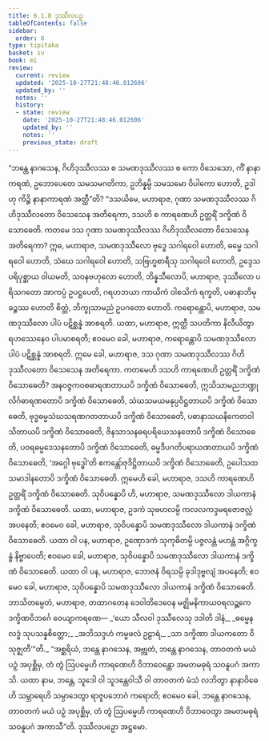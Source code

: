 ```yaml
---
title: 6.1.8 ဒုဿီလပဉှ
tableOfContents: false
sidebar:
  order: 8
type: tipitaka
basket: su
book: mi
review:
  current: review
  updated: '2025-10-27T21:48:46.012606'
  updated_by: ''
  notes: ''
  history:
  - state: review
    date: '2025-10-27T21:48:46.012606'
    updated_by: ''
    notes: ''
    previous_state: draft
---
```



<ReviewStatus review={frontmatter.review} showDetails={true} />

<HypothesisAnnotation frontmatter={frontmatter} />

<DynamicBreadcrumb />

<Division number="178" book="mi" e="ch" v="28">

<Paragraph number="1137" book="mi">
“ဘန္တေ နာဂသေန, ဂိဟိဒုဿီလဿ စ သမဏဒုဿီလဿ စ ကော ဝိသေသော, ကိံ နာနာကရဏံ, ဥဘောပေတေ သမသမဂတိကာ, ဥဘိန္နမ္ပိ သမသမော ဝိပါကော ဟောတိ, ဥဒါဟု ကိဉ္စိ နာနာကာရဏံ အတ္ထီ”တိ?
</Paragraph>

<Paragraph number="1138" book="mi">
“ဒသယိမေ, မဟာရာဇ, ဂုဏာ သမဏဒုဿီလဿ ဂိဟိဒုဿီလတော ဝိသေသေန အတိရေကာ, ဒသဟိ စ ကာရဏေဟိ ဥတ္တရိံ ဒက္ခိဏံ ဝိသောဓေတိ.
</Paragraph>

<Paragraph number="1139" book="mi">
ကတမေ ဒသ ဂုဏာ သမဏဒုဿီလဿ ဂိဟိဒုဿီလတော ဝိသေသေန အတိရေကာ? ဣဓ, မဟာရာဇ, သမဏဒုဿီလော ဗုဒ္ဓေ သဂါရဝေါ ဟောတိ, ဓမ္မေ သဂါရဝေါ ဟောတိ, သံဃေ သဂါရဝေါ ဟောတိ, သဗြဟ္မစာရီသု သဂါရဝေါ ဟောတိ, ဥဒ္ဒေသပရိပုစ္ဆာယ ဝါယမတိ, သဝနဗဟုလော ဟောတိ, ဘိန္နသီလောပိ, မဟာရာဇ, ဒုဿီလော ပရိသဂတော အာကပ္ပံ ဥပဋ္ဌပေတိ, ဂရဟဘယာ ကာယိကံ ဝါစသိကံ ရက္ခတိ, ပဓာနာဘိမုခဉ္စဿ ဟောတိ စိတ္တံ, ဘိက္ခုသာမညံ ဥပဂတော ဟောတိ. ကရောန္တောပိ, မဟာရာဇ, သမဏဒုဿီလော ပါပံ ပဋိစ္ဆန္နံ အာစရတိ. ယထာ, မဟာရာဇ, ဣတ္ထီ သပတိကာ နိလီယိတွာ ရဟဿေနေဝ ပါပမာစရတိ; ဧဝမေဝ ခေါ, မဟာရာဇ, ကရောန္တောပိ သမဏဒုဿီလော ပါပံ ပဋိစ္ဆန္နံ အာစရတိ. ဣမေ ခေါ, မဟာရာဇ, ဒသ ဂုဏာ သမဏဒုဿီလဿ ဂိဟိဒုဿီလတော ဝိသေသေန အတိရေကာ.
</Paragraph>

<Paragraph number="1140" book="mi">
ကတမေဟိ ဒသဟိ ကာရဏေဟိ ဥတ္တရိံ ဒက္ခိဏံ ဝိသောဓေတိ? အနဝဇ္ဇကဝစဓာရဏတာယပိ ဒက္ခိဏံ ဝိသောဓေတိ, ဣသိသာမညဘဏ္ဍုလိင်္ဂဓာရဏတောပိ ဒက္ခိဏံ ဝိသောဓေတိ, သံဃသမယမနုပ္ပဝိဋ္ဌတာယပိ ဒက္ခိဏံ ဝိသောဓေတိ, ဗုဒ္ဓဓမ္မသံဃသရဏဂတတာယပိ ဒက္ခိဏံ ဝိသောဓေတိ, ပဓာနာသယနိကေတဝါသိတာယပိ ဒက္ခိဏံ ဝိသောဓေတိ, ဇိနသာသနဓရပရိယေသနတောပိ ဒက္ခိဏံ ဝိသောဓေတိ, ပဝရဓမ္မဒေသနတောပိ ဒက္ခိဏံ ဝိသောဓေတိ, ဓမ္မဒီပဂတိပရာယဏတာယပိ ဒက္ခိဏံ ဝိသောဓေတိ, ‘အဂ္ဂေါ ဗုဒ္ဓေါ’တိ ဧကန္တော်ဇုဒိဋ္ဌိတာယပိ ဒက္ခိဏံ ဝိသောဓေတိ, ဥပေါသထသမာဒါနတောပိ ဒက္ခိဏံ ဝိသောဓေတိ. ဣမေဟိ ခေါ, မဟာရာဇ, ဒသဟိ ကာရဏေဟိ ဥတ္တရိံ ဒက္ခိဏံ ဝိသောဓေတိ.
</Paragraph>

<Paragraph number="1141" book="mi">
သုဝိပန္နောပိ ဟိ, မဟာရာဇ, သမဏဒုဿီလော ဒါယကာနံ ဒက္ခိဏံ ဝိသောဓေတိ. ယထာ, မဟာရာဇ, ဥဒကံ သုဗဟလမ္ပိ ကလလကဒ္ဒမရဇောဇလ္လံ အပနေတိ; ဧဝမေဝ ခေါ, မဟာရာဇ, သုဝိပန္နောပိ သမဏဒုဿီလော ဒါယကာနံ ဒက္ခိဏံ ဝိသောဓေတိ.
</Paragraph>

<Paragraph number="1142" book="mi">
ယထာ ဝါ ပန, မဟာရာဇ, ဥဏှောဒကံ သုကုဓိတမ္ပိ ပဇ္ဇလန္တံ မဟန္တံ အဂ္ဂိက္ခန္ဓံ နိဗ္ဗာပေတိ; ဧဝမေဝ ခေါ, မဟာရာဇ, သုဝိပန္နောပိ သမဏဒုဿီလော ဒါယကာနံ ဒက္ခိဏံ ဝိသောဓေတိ.
</Paragraph>

<Paragraph number="1143" book="mi">
ယထာ ဝါ ပန, မဟာရာဇ, ဘောဇနံ ဝိရသမ္ပိ ခုဒါဒုဗ္ဗလျံ အပနေတိ; ဧဝမေဝ ခေါ, မဟာရာဇ, သုဝိပန္နောပိ သမဏဒုဿီလော ဒါယကာနံ ဒက္ခိဏံ ဝိသောဓေတိ.
</Paragraph>

<Paragraph number="1144" book="mi">
ဘာသိတမ္ပေတံ, မဟာရာဇ, တထာဂတေန ဒေဝါတိဒေဝေန မဇ္ဈိမနိကာယဝရလဉ္ဆကေ ဒက္ခိဏဝိဘင်္ဂေ ဝေယျာကရဏေ—
</Paragraph>

<Paragraph number="1145" type="verses" book="mi">
_‘ယော သီလဝါ ဒုဿီလေသု ဒဒါတိ ဒါနံ,_  
_ဓမ္မေန လဒ္ဓံ သုပသန္နစိတ္တော;_  
_အဘိသဒ္ဒဟံ ကမ္မဖလံ ဥဠာရံ,_  
_သာ ဒက္ခိဏာ ဒါယကတော ဝိသုဇ္ဈတီ’”တိ._  

</Paragraph>

<Paragraph number="1146" book="mi">
“အစ္ဆရိယံ, ဘန္တေ နာဂသေန, အဗ္ဘုတံ, ဘန္တေ နာဂသေန, တာဝတကံ မယံ ပဉှံ အပုစ္ဆိမှ, တံ တွံ ဩပမ္မေဟိ ကာရဏေဟိ ဝိဘာဝေန္တော အမတမဓုရံ သဝနူပဂံ အကာသိ. ယထာ နာမ, ဘန္တေ, သူဒေါ ဝါ သူဒန္တေဝါသီ ဝါ တာဝတကံ မံသံ လဘိတွာ နာနာဝိဓေဟိ သမ္ဘာရေဟိ သမ္ပာဒေတွာ ရာဇူပဘောဂံ ကရောတိ; ဧဝမေဝ ခေါ, ဘန္တေ နာဂသေန, တာဝတကံ မယံ ပဉှံ အပုစ္ဆိမှ, တံ တွံ ဩပမ္မေဟိ ကာရဏေဟိ ဝိဘာဝေတွာ အမတမဓုရံ သဝနူပဂံ အကာသီ”တိ.

</Paragraph>
</Division>

<Paragraph number="1147" type="center" book="mi">
ဒုဿီလပဉှော အဋ္ဌမော.
</Paragraph>